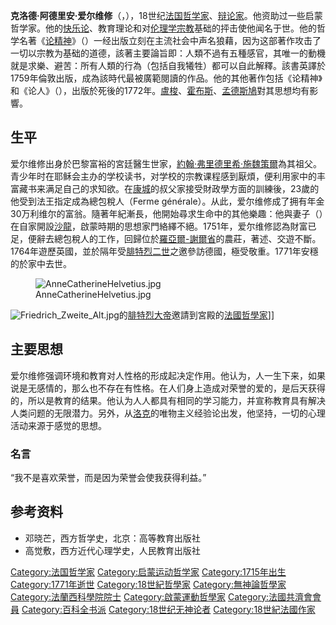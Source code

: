 {{多個問題|
{{expand|time=2010-08-14T13:02:50+00:00}}
{{No footnotes|time=2021-06-11T09:18:21+00:00}}
}}
{{Infobox Philosopher
|region           = [[西方哲学|西方哲学]]
|era              = [[啟蒙時代|啟蒙時代]]
|color            = #B0C4eE
|image_name       = Claude Adrien Helvétius.jpg
|name             = 克洛德·阿德里安·爱尔维修
|birth_date       = {{birth date|df=y|1715|1|26}}
|birth_place      = {{flag|Kingdom of France}}[[巴黎|巴黎]]
|death_date       = {{death date and age|df=y|1771|12|26|1715|2|26}}
|death_place      = {{flag|Kingdom of France}}[[巴黎|巴黎]]
|school_tradition = [[功利主义|功利主义]]、[[唯物主义|唯物主义]]
|main_interests   = [[伦理学|伦理学]]、[[政治哲学|政治哲学]]
|influences       = [[约翰·洛克|洛克]]、[[孔狄亞克|孔狄亞克]]
|influenced       = [[西薩爾·貝卡里亞|貝卡里亞]]、[[邊沁|邊沁]]、[[馬克思|馬克思]]
}}

'''克洛德·阿德里安·爱尔维修'''（{{lang-en|Claude Adrien Helvétius}}，{{bd|1715年||1771年|}}），18世纪[[法国|法国]][[哲学家|哲学家]]、[[辩论家|辩论家]]。他资助过一些启蒙哲学家。他的[[快乐论|快乐论]]、教育理论和对[[伦理学|伦理学]][[宗教|宗教]]基础的抨击使他闻名于世。他的哲学名著《[[论精神|论精神]]》（{{lang-fr|De l'esprit}}）一经出版立刻在主流社会中声名狼藉，因为这部著作攻击了一切以宗教为基础的道德，該著主要論旨即：人類不過有五種感官，其唯一的動機就是求樂、避苦：所有人類的行為（包括自我犧牲）都可以自此解釋。該書英譯於1759年倫敦出版，成為該時代最被廣範閱讀的作品。他的其他著作包括《论精神》和《论人》（{{lang-fr|De l'Homme}}），出版於死後的1772年。[[盧梭|盧梭]]、[[霍布斯|霍布斯]]、[[孟德斯鳩|孟德斯鳩]]對其思想均有影響。

== 生平 ==

爱尔维修出身於巴黎富裕的宮廷醫生世家，[[約翰·弗里德里希·施魏策爾|約翰·弗里德里希·施魏策爾]]為其祖父。青少年时在耶稣会主办的学校读书，对学校的宗教课程感到厭煩，便利用家中的丰富藏书来满足自己的求知欲。在[[康城|康城]]的叔父家接受財政學方面的訓練後，23歲的他受到法王指定成為總包稅人（Ferme générale）。从此，爱尔维修成了拥有年金30万利维尔的富翁。隨著年紀漸長，他開始尋求生命中的其他樂趣：他與妻子（{{tsl|fr|Anne-Catherine de Ligniville Helvétius|Anne-Catherine de Ligniville Helvétius}}）在自家開設[[沙龍|沙龍]]，啟蒙時期的思想家門絡繹不絕。1751年，爱尔维修認為財富已足，便辭去總包稅人的工作，回歸位於[[羅亞爾-謝爾省|羅亞爾-謝爾省]]的農莊，著述、交遊不斷。1764年遊歷英國，並於隔年受[[腓特烈二世|腓特烈二世]]之邀參訪德國，極受敬重。1771年安穩的於家中去世。

[[File:AnneCatherineHelvetius.jpg|thumb]]

[[File:Friedrich_Zweite_Alt.jpg|thumb]]的[[腓特烈二世_(普魯士)|腓特烈大帝]]邀請到宮殿的[[法國|法國]][[哲學家|哲學家]]]]

== 主要思想 ==

爱尔维修强调环境和教育对人性格的形成起决定作用。他认为，人一生下来，如果说是无感情的，那么也不存在有性格。在人们身上造成对荣誉的爱的，是后天获得的，所以是教育的结果。他认为人人都具有相同的学习能力，并宣称教育具有解决人类问题的无限潜力。另外，从[[洛克|洛克]]的唯物主义经验论出发，他坚持，一切的心理活动来源于感觉的思想。

=== 名言 ===

“我不是喜欢荣誉，而是因为荣誉会使我获得利益。”

== 参考资料 ==
{{reflist}}
* 邓晓芒，西方哲学史，北京：高等教育出版社
* 高觉敷，西方近代心理学史，人民教育出版社

{{启蒙时代}}
{{Authority control}}
[[Category:法国哲学家|Category:法国哲学家]]
[[Category:启蒙运动哲学家|Category:启蒙运动哲学家]]
[[Category:1715年出生|Category:1715年出生]]
[[Category:1771年逝世|Category:1771年逝世]]
[[Category:18世紀哲學家|Category:18世紀哲學家]]
[[Category:無神論哲學家|Category:無神論哲學家]]
[[Category:法蘭西科學院院士|Category:法蘭西科學院院士]]
[[Category:啟蒙運動哲學家|Category:啟蒙運動哲學家]]
[[Category:法國共濟會會員|Category:法國共濟會會員]]
[[Category:百科全书派|Category:百科全书派]]
[[Category:18世纪无神论者|Category:18世纪无神论者]]
[[Category:18世紀法國作家|Category:18世紀法國作家]]